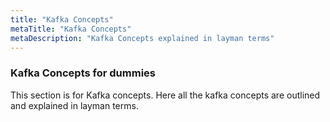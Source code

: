 ```yaml
---
title: "Kafka Concepts"
metaTitle: "Kafka Concepts"
metaDescription: "Kafka Concepts explained in layman terms"
---
```


### Kafka Concepts for dummies

This section is for Kafka concepts.  Here all the kafka concepts are outlined and explained in layman terms.



